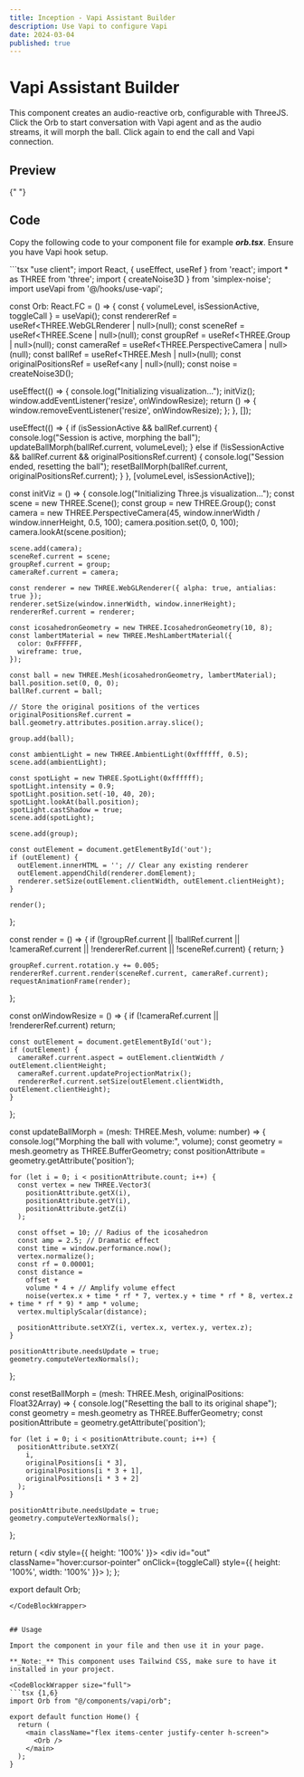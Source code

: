 ```yaml
---
title: Inception - Vapi Assistant Builder
description: Use Vapi to configure Vapi
date: 2024-03-04
published: true
---
```


# Vapi Assistant Builder

This component creates an audio-reactive orb, configurable with ThreeJS. Click the Orb to start conversation with Vapi agent and as the audio streams, it will morph the ball. Click again to end the call and Vapi connection.

## Preview

<ComponentPreview name="builder-demo" />{" "}

## Code

Copy the following code to your component file for example **_orb.tsx_**. Ensure you have Vapi hook setup.

<CodeBlockWrapper size="wrapper">
```tsx
"use client";
import React, { useEffect, useRef } from 'react';
import * as THREE from 'three';
import { createNoise3D } from 'simplex-noise';
import useVapi from '@/hooks/use-vapi';

const Orb: React.FC = () => {
  const { volumeLevel, isSessionActive, toggleCall } = useVapi();
  const rendererRef = useRef<THREE.WebGLRenderer | null>(null);
  const sceneRef = useRef<THREE.Scene | null>(null);
  const groupRef = useRef<THREE.Group | null>(null);
  const cameraRef = useRef<THREE.PerspectiveCamera | null>(null);
  const ballRef = useRef<THREE.Mesh | null>(null);
  const originalPositionsRef = useRef<any | null>(null);
  const noise = createNoise3D();

  useEffect(() => {
    console.log("Initializing visualization...");
    initViz();
    window.addEventListener('resize', onWindowResize);
    return () => {
      window.removeEventListener('resize', onWindowResize);
    };
  }, []);

  useEffect(() => {
    if (isSessionActive && ballRef.current) {
      console.log("Session is active, morphing the ball");
      updateBallMorph(ballRef.current, volumeLevel);
    } else if (!isSessionActive && ballRef.current && originalPositionsRef.current) {
      console.log("Session ended, resetting the ball");
      resetBallMorph(ballRef.current, originalPositionsRef.current);
    }
  }, [volumeLevel, isSessionActive]);

  const initViz = () => {
    console.log("Initializing Three.js visualization...");
    const scene = new THREE.Scene();
    const group = new THREE.Group();
    const camera = new THREE.PerspectiveCamera(45, window.innerWidth / window.innerHeight, 0.5, 100);
    camera.position.set(0, 0, 100);
    camera.lookAt(scene.position);

    scene.add(camera);
    sceneRef.current = scene;
    groupRef.current = group;
    cameraRef.current = camera;

    const renderer = new THREE.WebGLRenderer({ alpha: true, antialias: true });
    renderer.setSize(window.innerWidth, window.innerHeight);
    rendererRef.current = renderer;

    const icosahedronGeometry = new THREE.IcosahedronGeometry(10, 8);
    const lambertMaterial = new THREE.MeshLambertMaterial({
      color: 0xFFFFFF,
      wireframe: true,
    });

    const ball = new THREE.Mesh(icosahedronGeometry, lambertMaterial);
    ball.position.set(0, 0, 0);
    ballRef.current = ball;

    // Store the original positions of the vertices
    originalPositionsRef.current = ball.geometry.attributes.position.array.slice();

    group.add(ball);

    const ambientLight = new THREE.AmbientLight(0xffffff, 0.5);
    scene.add(ambientLight);

    const spotLight = new THREE.SpotLight(0xffffff);
    spotLight.intensity = 0.9;
    spotLight.position.set(-10, 40, 20);
    spotLight.lookAt(ball.position);
    spotLight.castShadow = true;
    scene.add(spotLight);

    scene.add(group);

    const outElement = document.getElementById('out');
    if (outElement) {
      outElement.innerHTML = ''; // Clear any existing renderer
      outElement.appendChild(renderer.domElement);
      renderer.setSize(outElement.clientWidth, outElement.clientHeight);
    }

    render();
  };

  const render = () => {
    if (!groupRef.current || !ballRef.current || !cameraRef.current || !rendererRef.current || !sceneRef.current) {
      return;
    }

    groupRef.current.rotation.y += 0.005;
    rendererRef.current.render(sceneRef.current, cameraRef.current);
    requestAnimationFrame(render);
  };

  const onWindowResize = () => {
    if (!cameraRef.current || !rendererRef.current) return;

    const outElement = document.getElementById('out');
    if (outElement) {
      cameraRef.current.aspect = outElement.clientWidth / outElement.clientHeight;
      cameraRef.current.updateProjectionMatrix();
      rendererRef.current.setSize(outElement.clientWidth, outElement.clientHeight);
    }
  };

  const updateBallMorph = (mesh: THREE.Mesh, volume: number) => {
    console.log("Morphing the ball with volume:", volume);
    const geometry = mesh.geometry as THREE.BufferGeometry;
    const positionAttribute = geometry.getAttribute('position');

    for (let i = 0; i < positionAttribute.count; i++) {
      const vertex = new THREE.Vector3(
        positionAttribute.getX(i),
        positionAttribute.getY(i),
        positionAttribute.getZ(i)
      );

      const offset = 10; // Radius of the icosahedron
      const amp = 2.5; // Dramatic effect
      const time = window.performance.now();
      vertex.normalize();
      const rf = 0.00001;
      const distance =
        offset +
        volume * 4 + // Amplify volume effect
        noise(vertex.x + time * rf * 7, vertex.y + time * rf * 8, vertex.z + time * rf * 9) * amp * volume;
      vertex.multiplyScalar(distance);

      positionAttribute.setXYZ(i, vertex.x, vertex.y, vertex.z);
    }

    positionAttribute.needsUpdate = true;
    geometry.computeVertexNormals();
  };

  const resetBallMorph = (mesh: THREE.Mesh, originalPositions: Float32Array) => {
    console.log("Resetting the ball to its original shape");
    const geometry = mesh.geometry as THREE.BufferGeometry;
    const positionAttribute = geometry.getAttribute('position');

    for (let i = 0; i < positionAttribute.count; i++) {
      positionAttribute.setXYZ(
        i,
        originalPositions[i * 3],
        originalPositions[i * 3 + 1],
        originalPositions[i * 3 + 2]
      );
    }

    positionAttribute.needsUpdate = true;
    geometry.computeVertexNormals();
  };

  return (
    <div style={{ height: '100%' }}>
      <div id="out" className="hover:cursor-pointer" onClick={toggleCall} style={{ height: '100%', width: '100%' }}></div>
    </div>
  );
};

export default Orb;

````
</CodeBlockWrapper>


## Usage

Import the component in your file and then use it in your page.

**_Note:_** This component uses Tailwind CSS, make sure to have it installed in your project.

<CodeBlockWrapper size="full">
```tsx {1,6}
import Orb from "@/components/vapi/orb";

export default function Home() {
  return (
    <main className="flex items-center justify-center h-screen">
      <Orb />
    </main>
  );
}
````

</CodeBlockWrapper>
